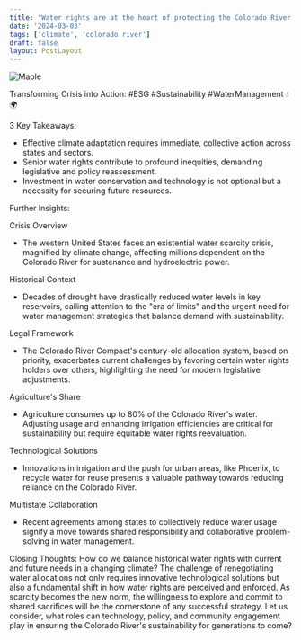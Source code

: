 ```yaml
---
title: "Water rights are at the heart of protecting the Colorado River | FT Climate Capital"
date: '2024-03-03'
tags: ['climate', 'colorado river']
draft: false
layout: PostLayout
---
```


<div className="flex justify-center">
<div className="my-1 w-full px-2 xl:my-1 xl:w-1/2 xl:px-2">
    <img src="https://img.youtube.com/vi/KS-ErQa9RAk/0.jpg" alt="Maple" className="mx-auto h-58 w-auto" />
</div>
</div>

Transforming Crisis into Action: #ESG #Sustainability #WaterManagement 💧🌍

3 Key Takeaways:
- Effective climate adaptation requires immediate, collective action across states and sectors.
- Senior water rights contribute to profound inequities, demanding legislative and policy reassessment.
- Investment in water conservation and technology is not optional but a necessity for securing future resources.

Further Insights:

Crisis Overview
- The western United States faces an existential water scarcity crisis, magnified by climate change, affecting millions dependent on the Colorado River for sustenance and hydroelectric power.

Historical Context
- Decades of drought have drastically reduced water levels in key reservoirs, calling attention to the "era of limits" and the urgent need for water management strategies that balance demand with sustainability.

Legal Framework
- The Colorado River Compact's century-old allocation system, based on priority, exacerbates current challenges by favoring certain water rights holders over others, highlighting the need for modern legislative adjustments.

Agriculture's Share
- Agriculture consumes up to 80% of the Colorado River's water. Adjusting usage and enhancing irrigation efficiencies are critical for sustainability but require equitable water rights reevaluation.

Technological Solutions
- Innovations in irrigation and the push for urban areas, like Phoenix, to recycle water for reuse presents a valuable pathway towards reducing reliance on the Colorado River.

Multistate Collaboration
- Recent agreements among states to collectively reduce water usage signify a move towards shared responsibility and collaborative problem-solving in water management.

Closing Thoughts:
How do we balance historical water rights with current and future needs in a changing climate? The challenge of renegotiating water allocations not only requires innovative technological solutions but also a fundamental shift in how water rights are perceived and enforced. As scarcity becomes the new norm, the willingness to explore and commit to shared sacrifices will be the cornerstone of any successful strategy. Let us consider, what roles can technology, policy, and community engagement play in ensuring the Colorado River's sustainability for generations to come?
